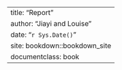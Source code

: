 ---
title: "Report"
author: "Jiayi and Louise"
date: "`r Sys.Date()`"
site: bookdown::bookdown_site
documentclass: book
---